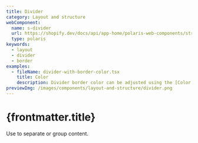 ```yaml
---
title: Divider
category: Layout and structure
webComponent:
  name: s-divider
  url: https://shopify.dev/docs/api/app-home/polaris-web-components/structure/divider
  type: polaris
keywords:
  - layout
  - divider
  - border
examples:
  - fileName: divider-with-border-color.tsx
    title: Color
    description: Divider border color can be adjusted using the [Color tokens](https://polaris.shopify.com/tokens/color).
previewImg: /images/components/layout-and-structure/divider.png
---
```


# {frontmatter.title}

<Lede>

Use to separate or group content.

</Lede>

<WebComponentBanner
  componentName={frontmatter.title}
  webComponentName={frontmatter.webComponent.name}
  webComponentUrl={frontmatter.webComponent.url}
  type={frontmatter.webComponent.type}
/>

<Examples />

<Props componentName={frontmatter.title} />
